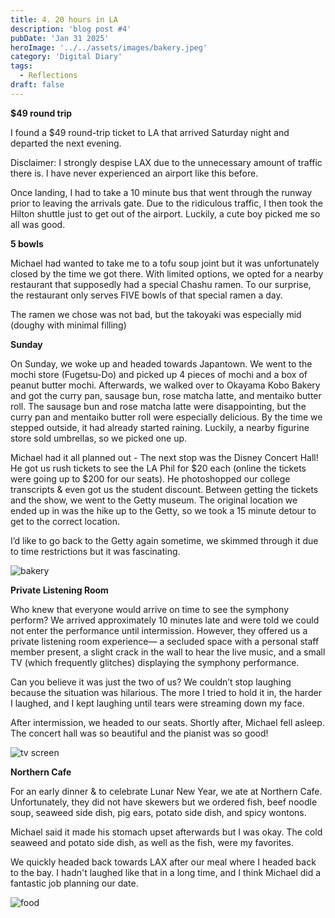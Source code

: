 ```yaml
---
title: 4. 20 hours in LA
description: 'blog post #4'
pubDate: 'Jan 31 2025'
heroImage: '../../assets/images/bakery.jpeg'
category: 'Digital Diary'
tags:
  - Reflections
draft: false
---
```


**$49 round trip** 

I found a $49 round-trip ticket to LA that arrived Saturday night and departed the next evening. 

Disclaimer: I strongly despise LAX due to the unnecessary amount of traffic there is. I have never experienced an airport like this before. 

Once landing, I had to take a 10 minute bus that went through the runway prior to leaving the arrivals gate. Due to the ridiculous traffic, I then took the Hilton shuttle just to get out of the airport. Luckily, a cute boy picked me so all was good.

**5 bowls**

Michael had wanted to take me to a tofu soup joint but it was unfortunately closed by the time we got there. With limited options, we opted for a nearby restaurant that supposedly had a special Chashu ramen. To our surprise, the restaurant only serves FIVE bowls of that special ramen a day. 

The ramen we chose was not bad, but the takoyaki was especially mid (doughy with minimal filling)

**Sunday**

On Sunday, we woke up and headed towards Japantown. We went to the mochi store (Fugetsu-Do) and picked up 4 pieces of mochi and a box of peanut butter mochi. Afterwards, we walked over to Okayama Kobo Bakery and got the curry pan, sausage bun, rose matcha latte, and mentaiko butter roll. The sausage bun and rose matcha latte were disappointing, but the curry pan and mentaiko butter roll were especially delicious. By the time we stepped outside, it had already started raining. Luckily, a nearby figurine store sold umbrellas, so we picked one up.

Michael had it all planned out - The next stop was the Disney Concert Hall! He got us rush tickets to see the LA Phil for $20 each (online the tickets were going up to $200 for our seats). He photoshopped our college transcripts & even got us the student discount. Between getting the tickets and the show, we went to the Getty museum. The original location we ended up in was the hike up to the Getty, so we took a 15 minute detour to get to the correct location. 

I’d like to go back to the Getty again sometime, we skimmed through it due to time restrictions but it was fascinating.

![bakery](https://i.imgur.com/VMOxfjT.jpeg)

**Private Listening Room** 

Who knew that everyone would arrive on time to see the symphony perform? We arrived approximately 10 minutes late and were told we could not enter the performance until intermission. However, they offered us a private listening room experience— a secluded space with a personal staff member present, a slight crack in the wall to hear the live music, and a small TV (which frequently glitches) displaying the symphony performance. 

Can you believe it was just the two of us? We couldn’t stop laughing because the situation was hilarious. The more I tried to hold it in, the harder I laughed, and I kept laughing until tears were streaming down my face.

After intermission, we headed to our seats. Shortly after, Michael fell asleep. The concert hall was so beautiful and the pianist was so good!

![tv screen](https://i.imgur.com/oyEPh5v.jpeg)

**Northern Cafe**

For an early dinner & to celebrate Lunar New Year, we ate at Northern Cafe. Unfortunately, they did not have skewers but we ordered fish, beef noodle soup, seaweed side dish, pig ears, potato side dish, and spicy wontons.

Michael said it made his stomach upset afterwards but I was okay. The cold seaweed and potato side dish, as well as the fish, were my favorites.

We quickly headed back towards LAX after our meal where I headed back to the bay. I hadn't laughed like that in a long time, and I think Michael did a fantastic job planning our date.

![food](https://i.imgur.com/cwGzrBK.jpeg)